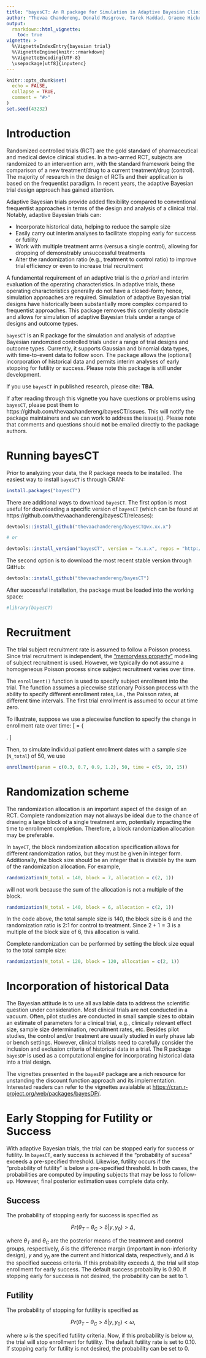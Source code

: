 ```yaml
---
title: "bayesCT: An R package for Simulation in Adaptive Bayesian Clinical Trials"
author: "Thevaa Chandereng, Donald Musgrove, Tarek Haddad, Graeme Hickey, Timothy Hanson, Theodore Lystig"
output: 
  rmarkdown::html_vignette:
    toc: true
vignette: >
  %\VignetteIndexEntry{bayesian trial}
  %\VignetteEngine{knitr::rmarkdown}
  %\VignetteEncoding{UTF-8}
  \usepackage[utf8]{inputenc}
---
```

  
  
```r
knitr::opts_chunk$set(
  echo = FALSE,
  collapse = TRUE,
  comment = "#>"
)
set.seed(43232)
```


# Introduction
Randomized controlled trials (RCT) are the gold standard of pharmaceutical and medical device clinical studies. In a two-armed RCT, subjects are randomized to an intervention arm, with the standard framework being the comparison of a new treatment/drug to a current treatment/drug (control). The majority of research in the design of RCTs and their application is based on the frequentist paradigm. In recent years, the adaptive Bayesian trial design approach has gained attention.

Adaptive Bayesian trials provide added flexibility compared to conventional frequentist approaches in terms of the design and analysis of a clinical trial. Notably, adaptive Bayesian trials can:

  - Incorporate historical data, helping to reduce the sample size
- Easily carry out interim analyses to facilitate stopping early for success or futility
- Work with multiple treatment arms (versus a single control), allowing for dropping of demonstrably unsuccessful treatments
- Alter the randomization ratio (e.g., treatment to control ratio) to improve trial efficiency or even to increase trial recruitment

A fundamental requirement of an adaptive trial is the *a priori* and interim evaluation of the operating characteristics. In adaptive trials, these operating characteristics generally do not have a closed-form; hence, simulation approaches are required. Simulation of adaptive Bayesian trial designs have historically been substantially more complex compared to frequentist approaches. This package removes this complexity obstacle and allows for simulation of adaptive Bayesian trials under a range of designs and outcome types.

`bayesCT` is an R package for the simulation and analysis of adaptive Bayesian randomzied controlled trials under a range of trial designs and outcome types. Currently, it supports Gaussian and binomial data types, with time-to-event data to follow soon. The package allows the (optional) incorporation of historical data and permits interim analyses of early stopping for futility or success. Please note this package is still under development. 

If you use `bayesCT` in published research, please cite: **TBA**.

If after reading through this vignette you have questions or problems using `bayesCT`, please post them to https://github.com/thevaachandereng/bayesCT/issues. This will notify the package maintainers and we can work to address the issue(s). Please note that comments and questions should **not** be emailed directly to the package authors.


# Running bayesCT
Prior to analyzing your data, the R package needs to be installed. The easiest way to install `bayesCT` is through CRAN:

```r
install.packages("bayesCT")
```

There are additional ways to download `bayesCT`. The first option is most useful for downloading a specific version of `bayesCT` (which can be found at https://github.com/thevaachandereng/bayesCT/releases):

```r
devtools::install_github("thevaachandereng/bayesCT@vx.xx.x")

# or 

devtools::install_version("bayesCT", version = "x.x.x", repos = "http://cran.us.r-project.org")
```

The second option is to download the most recent stable version through GitHub:

```r
devtools::install_github("thevaachandereng/bayesCT")
```

After successful installation, the package must be loaded into the working space:

```r
#library(bayesCT)
```


# Recruitment

The trial subject recruitment rate is assumed to follow a Poisson process. Since trial recruitment is independent, the ["memoryless property"](https://en.wikipedia.org/wiki/Memorylessness) modeling of subject recruitment is used. However, we typically do not assume a homogeneous Poisson process since subject recruitment varies over time. 

The `enrollment()` function is used to specify subject enrollment into the trial. The function assumes a piecewise stationary Poisson process with the ability to specify different enrollment rates, i.e., the Poisson rates, at different time intervals. The first trial enrollment is assumed to occur at time zero. 

To illustrate, suppose we use a piecewise function to specify the change in enrollment rate over time:
\[  \lambda = \left\{
\begin{array}{ll}
      0.3 & t \in [0, 5) \\
      0.7 & t \in [5, 10) \\
      0.9 & t \in [10, 15) \\
      1.2 & t \in [15, \infty) \\
\end{array} 
\right. \]

Then, to simulate individual patient enrollment dates with a sample size (`N_total`) of 50, we use

```r
enrollment(param = c(0.3, 0.7, 0.9, 1.2), 50, time = c(5, 10, 15))
```


# Randomization scheme

The randomization allocation is an important aspect of the design of an RCT. Complete randomization may not always be ideal due to the chance of drawing a large block of a single treatment arm, potentially impacting the time to enrollment completion. Therefore, a block randomization allocation may be preferable. 

In `bayeCT`, the block randomization allocation specification allows for different randomization ratios, but they must be given in integer form. Additionally, the block size should be an integer that is divisible by the sum of the randomization allocation. For example,

```r
randomization(N_total = 140, block = 7, allocation = c(2, 1))
```

will not work because the sum of the allocation is not a multiple of the block. 

```r
randomization(N_total = 140, block = 6, allocation = c(2, 1))
```

In the code above, the total sample size is 140, the block size is 6 and the randomization ratio is 2:1 for control to treatment. Since $2+1 = 3$ is a multiple of the block size of 6, this allocation is valid.

Complete randomization can be performed by setting the block size equal to the total sample size:
 
```r
randomization(N_total = 120, block = 120, allocation = c(2, 1))
```



# Incorporation of historical Data

The Bayesian attitude is to use all available data to address the scientific question under consideration. Most clinical trials are not conducted in a vacuum. Often, pilot studies are conducted in small sample sizes to obtain an estimate of parameters for a clinical trial, e.g., clinically relevant effect size, sample size determination, recruitment rates, etc. Besides pilot studies, the control and/or treatment are usually studied in early phase lab or bench settings. However, clinical trialists need to carefully consider the inclusion and exclusion criteria of historical data in a trial. The R package `bayesDP` is used as a computational engine for incorporating historical data into a trial design.

The vignettes presented in the `bayesDP` package are a rich resource for unstanding the discount function approach and its implementation. Interested readers can refer to the vignettes avaialable at [https://cran.r-project.org/web/packages/bayesDP/](https://cran.r-project.org/web/packages/bayesDP/).



# Early Stopping for Futility or Success

With adaptive Bayesian trials, the trial can be stopped early for success or futility. In `bayesCT`, early success is achieved if the "probability of sucess" exceeds a pre-specified threshold. Likewise, futility occurs if the "probability of futility" is below a pre-specified threshold. In both cases, the probabilities are computed by imputing subjects that may be loss to follow-up. However, final posterior estimation uses complete data only. 

## Success
The probability of stopping early for success is specified as

$$Pr(\theta_T - \theta_C > \delta| y, y_0) > \Delta,$$

where $\theta_T$ and $\theta_C$ are the posterior means of the treatment and control groups, respectively, $\delta$ is the difference margin (important in non-inferiority design), $y$ and $y_0$ are the current and historical data, respectively, and $\Delta$ is the specified success criteria. If this probability exceeds $\Delta$, the trial will stop enrollment for early success. The default success probability is 0.90. If stopping early for success is not desired, the probability can be set to 1.


## Futility
The probability of stopping for futility is specified as


$$Pr(\theta_T - \theta_C > \delta| y, y_0) < \omega,$$

where $\omega$ is the specified futility criteria. Now, if this probability is below $\omega$, the trial will stop enrollment for futility. The default futility rate is set to 0.10. If stopping early for futility is not desired, the probability can be set to 0.


